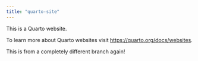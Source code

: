 ```yaml
---
title: "quarto-site"
---
```


This is a Quarto website.

To learn more about Quarto websites visit <https://quarto.org/docs/websites>.

This is from a completely different branch again!

